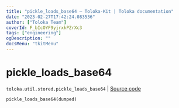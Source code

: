 ```yaml
---
title: "pickle_loads_base64 — Toloka-Kit | Toloka documentation"
date: "2023-02-27T17:42:24.083536"
author: ["Toloka Team"]
coverId: F_bIcOYF9yjrxkPZrXc3
tags: ["engineering"]
ogDescription: ""
docsMenu: "tkitMenu"
---
```


# pickle_loads_base64
`toloka.util.stored.pickle_loads_base64` | [Source code](https://github.com/Toloka/toloka-kit/blob/v1.1.4/src/util/stored.py#L46)

```python
pickle_loads_base64(dumped)
```